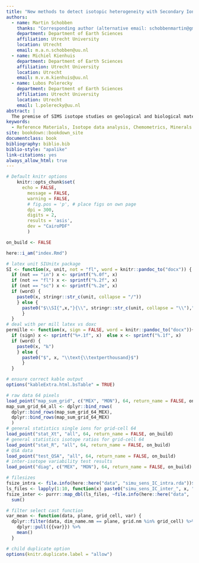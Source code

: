 ```yaml
--- 
title: "New methods to detect isotopic heterogeneity with Secondary Ion Mass Spectrometry"
authors:
  - name: Martin Schobben
    thanks: "Corresponding author (alternative email: schobbenmartin@gmail.com)."
    department: Department of Earth Sciences 
    affiliation: Utrecht University
    location: Utrecht
    email: m.a.n.schobben@uu.nl
  - name: Michiel Kienhuis  
    department: Department of Earth Sciences 
    affiliation: Utrecht University
    location: Utrecht
    email: m.v.m.kienhuis@uu.nl
  - name: Lubos Polerecky
    department: Department of Earth Sciences 
    affiliation: Utrecht University
    location: Utrecht
    email: l.polerecky@uu.nl
abstract: |
  The premise of SIMS isotope studies on geological and biological materials is to detect isotope variability between measurement spots of an analytical substrate (inter-isotope variability). However, much is unknown about the spatial scales at which isotopic variability might manifest itself. Considering the indiscriminate secondary ion generation with SIMS, it is often unknown how isotope variability is comprised within one analysis at a single spot (intra-isotope variability). This has important consequences for the averaged isotope value derived from a routine data reduction protocol for a single analysis. It thus follows, that this averaged value can either represent a  truly  homogeneous end-member, or a mixture of two or more components with widely different isotope values. Here, we present a novel method for the detection of both intra- and inter- SIMS isotope variability, based on common regression methods. Homogeneous end-members are a prerequisite when, e.g., searching for reference materials, but also for the understanding biological and geological processes at a microscopic scale. The here-presented methods are bundled in the R package point for convenient application in future studies.
keywords:
  - Reference Materials, Isotope data analysis, Chemometrics, Minerals
site: bookdown::bookdown_site
documentclass: book
bibliography: biblio.bib
biblio-style: "apalike"
link-citations: yes
always_allow_html: true
---
```


```r
# Default knitr options
	knitr::opts_chunk$set(
	  echo = FALSE, 
		message = FALSE,
		warning = FALSE,
		# fig.pos = 'p', # place figs on own page
		dpi = 300, 
		digits = 2,
		results = 'asis',
		dev = "CairoPDF"
		)
```


```r
on_build <- FALSE
```  


```r
here::i_am("index.Rmd")
```


```r
# latex unit SIUnitx package
SI <- function(x, unit, not = "fl", word = knitr::pandoc_to("docx")) {
  if (not == "in") x <- sprintf("%.0f", x)  
  if (not == "fl") x <- sprintf("%.2f", x)  
  if (not == "sc") x <- sprintf("%.2e", x)
  if (word) {
    paste0(x, stringr::str_c(unit, collapse = "/")) 
    } else {
      paste0("$\\SI{",x,"}{\\", stringr::str_c(unit, collapse = "\\"),"}$")
      }
  }
# deal with per mill latex vs doxc
permille <- function(x, sign = FALSE, word = knitr::pandoc_to("docx")){
  if (sign) x <- sprintf("%+.1f", x)  else x <- sprintf("%.1f", x)  
  if (word) {
    paste0(x, "‰")
    } else {
      paste0("$", x, "\\text{\\textperthousand}$")
      }
  }
```


```r
# ensure correct kable output
options("kableExtra.html.bsTable" = TRUE) 
```


```r
# raw data 64 pixels
load_point("map_sum_grid", c("MEX", "MON"), 64, return_name = FALSE, on_build)
map_sum_grid_64_all <- dplyr::bind_rows(
  dplyr::bind_rows(map_sum_grid_64_MEX), 
  dplyr::bind_rows(map_sum_grid_64_MEX)
  )
# general statistics single ions for grid-cell 64 
load_point("stat_Xt", "all", 64, return_name = FALSE, on_build)
# general statistics isotope ratios for grid-cell 64 
load_point("stat_R", "all", 64, return_name = FALSE, on_build)
# QSA data
load_point("test_QSA", "all", 64, return_name = FALSE, on_build)
# inter-isotope variability test results
load_point("diag", c("MEX", "MON"), 64, return_name = FALSE, on_build)
```


```r
# filesizes
fsize_intra <- file.info(here::here("data", "simu_sens_IC_intra.rda"))$size / 10^6
ls_files <- lapply(1:10, function(x) paste0("simu_sens_IC_inter_", x, ".rda"))
fsize_inter <- purrr::map_dbl(ls_files, ~file.info(here::here("data", .x))$size / 10^6) %>% 
  sum()
```


```r
# filter select cast function
var_mean <- function(data, plane, grid_cell, var) {
  dplyr::filter(data, dim_name.nm == plane, grid.nm %in% grid_cell) %>% 
    dplyr::pull({{var}}) %>% 
    mean() 
  }
```
  
  
```r
# child duplicate option
options(knitr.duplicate.label = "allow")
```
  
  
\newpage
